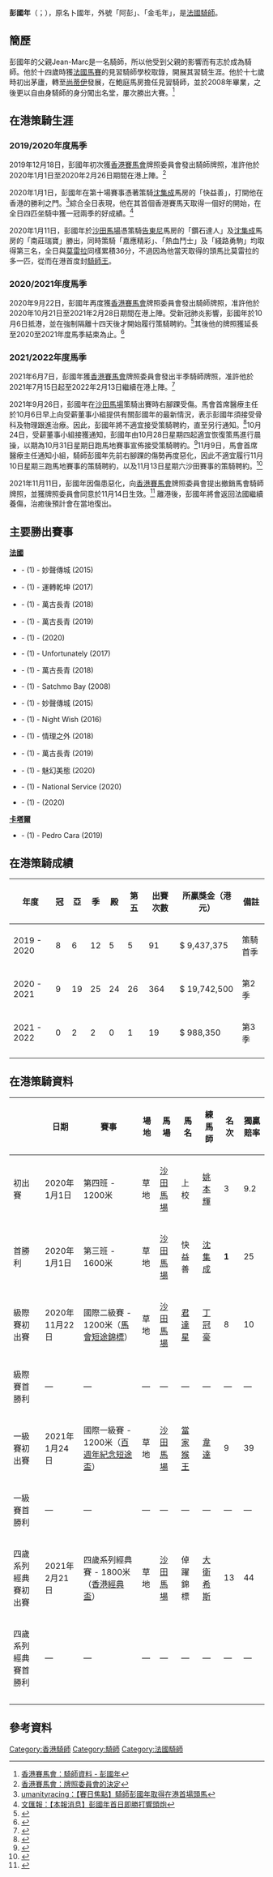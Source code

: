 {{Infobox Jockey
| subject_name   = 彭國年
| english_name = Tony Piccone
| date_of_birth  = {{birth_date_and _age|1987|07|21}}
| death_date     = 
| nationality = {{FRA}}
| death_place    =
| occupation     = [[騎師|騎師]]
| spouse = 
| children = 
| honours = 
|other_name=阿彭、金毛年}}

'''彭國年'''（{{lang-en|'''Tony Piccone'''}}；{{bd|1987年|7月21日|catIdx=Piccone}}），原名卜國年，外號「阿彭」、「金毛年」，是[[法國|法國]][[騎師|騎師]]。

==簡歷==
彭國年的父親Jean-Marc是一名騎師，所以他受到父親的影響而有志於成為騎師。他於十四歲時獲[[法國|法國]][[馬賽|馬賽]]的見習騎師學校取錄，開展其習騎生涯。他於十七歲時初出茅廬，轉至[[尚蒂伊|尚蒂伊]]發展，在鮑庭馬房擔任見習騎師，並於2008年畢業，之後更以自由身騎師的身分闖出名堂，屢次勝出大賽。<ref>[https://racing.hkjc.com/racing/information/chinese/Jockey/JockeyPastRec.aspx?JockeyId=PT&Season=Previous  香港賽馬會：騎師資料 - 彭國年]</ref>

==在港策騎生涯==
===2019/2020年度馬季===
2019年12月18日，彭國年初次獲[[香港賽馬會|香港賽馬會]]牌照委員會發出騎師牌照，准許他於2020年1月1日至2020年2月26日期間在港上陣。<ref>[https://racingnews.hkjc.com/chinese/2019/12/18/%e7%89%8c%e7%85%a7%e5%a7%94%e5%93%a1%e6%9c%83%e7%9a%84%e6%b1%ba%e5%ae%9a/  香港賽馬會：牌照委員會的決定]</ref>

2020年1月1日，彭國年在第十場賽事憑著策騎[[沈集成|沈集成]]馬房的「快益善」，打開他在香港的勝利之門。<ref>[https://umanityracing.com/zh/sp/news/detail.php?nid=1976  umanityracing：【賽日焦點】騎師彭國年取得在港首場頭馬]</ref>綜合全日表現，他在其首個香港賽馬天取得一個好的開始，在全日四匹坐騎中獲一冠兩季的好成績。<ref>[http://paper.wenweipo.com/2020/01/02/MK2001020001.htm  文匯報：【本報消息】彭國年首日即勝打響頭炮]</ref>

2020年1月11日，彭國年於[[沙田馬場|沙田馬場]]憑策騎[[告東尼|告東尼]]馬房的「鑽石達人」及[[沈集成|沈集成]]馬房的「南莊瑞寶」勝出，同時策騎「嘉應精彩」、「熱血鬥士」及「綫路勇駒」均取得第三名，全日與[[莫雷拉|莫雷拉]]同樣累積36分，不過因為他當天取得的頭馬比莫雷拉的多一匹，從而在港首度封[[騎師王|騎師王]]。

===2020/2021年度馬季===
2020年9月22日，彭國年再度獲[[香港賽馬會|香港賽馬會]]牌照委員會發出騎師牌照，准許他於2020年10月21日至2021年2月28日期間在港上陣。受新冠肺炎影響，彭國年於10月6日抵港，並在強制隔離十四天後才開始履行策騎聘約。<ref>{{Cite web |url=https://racingnews.hkjc.com/chinese/2020/09/22/%E7%89%8C%E7%85%A7%E5%A7%94%E5%93%A1%E6%9C%83%E7%9A%84%E6%B1%BA%E5%AE%9A-%E9%A8%8E%E5%B8%AB%E5%BD%AD%E5%9C%8B%E5%B9%B4/ |title=香港賽馬會：牌照委員會的決定 — 騎師彭國年 |access-date=2021-02-18 |archive-date=2022-03-01 |archive-url=https://web.archive.org/web/20220301191050/https://racingnews.hkjc.com/chinese/2020/09/22/%e7%89%8c%e7%85%a7%e5%a7%94%e5%93%a1%e6%9c%83%e7%9a%84%e6%b1%ba%e5%ae%9a-%e9%a8%8e%e5%b8%ab%e5%bd%ad%e5%9c%8b%e5%b9%b4/ }}</ref>其後他的牌照獲延長至2020至2021年度馬季結束為止。<ref>{{Cite web |url=https://racingnews.hkjc.com/chinese/2021/01/21/%E7%89%8C%E7%85%A7%E5%A7%94%E5%93%A1%E6%9C%83%E7%9A%84%E6%B1%BA%E5%AE%9A-7/ |title=香港賽馬會：牌照委員會的決定 |access-date=2021-02-18 |archive-date=2021-07-22 |archive-url=https://web.archive.org/web/20210722082923/https://racingnews.hkjc.com/chinese/2021/01/21/%E7%89%8C%E7%85%A7%E5%A7%94%E5%93%A1%E6%9C%83%E7%9A%84%E6%B1%BA%E5%AE%9A-7/ }}</ref>

===2021/2022年度馬季===

2021年6月7日，彭國年獲[[香港賽馬會|香港賽馬會]]牌照委員會發出半季騎師牌照，准許他於2021年7月15日起至2022年2月13日繼續在港上陣。<ref>{{Cite web |url=https://racingnews.hkjc.com/chinese/2021/06/07/%e7%89%8c%e7%85%a7%e5%a7%94%e5%93%a1%e6%9c%83%e7%9a%84%e6%b1%ba%e5%ae%9a/ |title=香港賽馬會：牌照委員會的決定 |access-date=2021-06-07 |archive-date=2021-06-16 |archive-url=https://web.archive.org/web/20210616064305/https://racingnews.hkjc.com/chinese/2021/06/07/%e7%89%8c%e7%85%a7%e5%a7%94%e5%93%a1%e6%9c%83%e7%9a%84%e6%b1%ba%e5%ae%9a/ |dead-url=no }}</ref>

2021年9月26日，彭國年在[[沙田馬場|沙田馬場]]策騎出賽時右腳踝受傷。馬會首席醫療主任於10月6日早上向受薪董事小組提供有關彭國年的最新情況，表示彭國年須接受骨科及物理跟進治療。因此，彭國年將不適宜接受策騎聘約，直至另行通知。<ref>{{Cite web |url=https://racingnews.hkjc.com/chinese/2021/10/06/%E9%A8%8E%E5%B8%AB%E5%BD%AD%E5%9C%8B%E5%B9%B4/ |title=香港賽馬會：騎師彭國年 |access-date=2021-10-06 |dead-url=no |archive-date=2021-10-19 |archive-url=https://web.archive.org/web/20211019051555/https://racingnews.hkjc.com/chinese/2021/10/06/%E9%A8%8E%E5%B8%AB%E5%BD%AD%E5%9C%8B%E5%B9%B4/ }}</ref>10月24日，受薪董事小組接獲通知，彭國年由10月28日星期四起適宜恢復策馬進行晨操，以期為10月31日星期日跑馬地賽事宣佈接受策騎聘約。<ref>{{Cite web |url=https://racingnews.hkjc.com/chinese/2021/10/24/%e9%a8%8e%e5%b8%ab%e5%bd%ad%e5%9c%8b%e5%b9%b4/ |title=香港賽馬會：騎師彭國年 |access-date=2021-10-24 |dead-url=no |archive-date=2021-10-28 |archive-url=https://web.archive.org/web/20211028063206/https://racingnews.hkjc.com/chinese/2021/10/24/%e9%a8%8e%e5%b8%ab%e5%bd%ad%e5%9c%8b%e5%b9%b4/ }}</ref>11月9日，馬會首席醫療主任通知小組，騎師彭國年先前右腳踝的傷勢再度惡化，因此不適宜履行11月10日星期三跑馬地賽事的策騎聘約，以及11月13日星期六沙田賽事的策騎聘約。<ref>{{Cite web |url=https://racingnews.hkjc.com/chinese/2021/11/09/%e9%a8%8e%e5%b8%ab%e5%bd%ad%e5%9c%8b%e5%b9%b4/ |title=香港賽馬會：騎師彭國年 |access-date=2021-11-09 |dead-url=no |archive-date=2021-11-09 |archive-url=https://web.archive.org/web/20211109042222/https://racingnews.hkjc.com/chinese/2021/11/09/%e9%a8%8e%e5%b8%ab%e5%bd%ad%e5%9c%8b%e5%b9%b4/ }}</ref>

2021年11月11日，彭國年因傷患惡化，向[[香港賽馬會|香港賽馬會]]牌照委員會提出撤銷馬會騎師牌照，並獲牌照委員會同意於11月14日生效。<ref>{{Cite web |url=https://racingnews.hkjc.com/chinese/2021/11/11/%e7%89%8c%e7%85%a7%e5%a7%94%e5%93%a1%e6%9c%83%e7%9a%84%e6%b1%ba%e5%ae%9a/ |title=香港賽馬會：騎師彭國年 |access-date=2021-11-11 |dead-url=no |archive-date=2021-11-13 |archive-url=https://web.archive.org/web/20211113134917/https://racingnews.hkjc.com/chinese/2021/11/11/%e7%89%8c%e7%85%a7%e5%a7%94%e5%93%a1%e6%9c%83%e7%9a%84%e6%b1%ba%e5%ae%9a/ }}</ref> 離港後，彭國年將會返回法國繼續養傷，治癒後預計會在當地復出。

==主要勝出賽事==
{{flagicon|FRA}} '''[[法國|法國]]'''
{{HideH|一級賽勝利:}}
* {{link-en|聖格盧準則大賽|Critérium de Saint-Cloud}} - (1) - 妙聲傳城 (2015)

* {{link-en|莫尼大賽|Prix Morny}} - (1) - 運轉乾坤 (2017)

* {{link-en|皇家橡樹大賽|Prix Royal-Oak}} - (1) - 萬古長青 (2018)

* {{link-en|嘉登大賽|Prix du Cadran}} - (1) - 萬古長青 (2019)

* {{link-en|皇家地錦標|Prix de Royallieu}} - (1) - {{link-en|歡暢今宵|Wonderful Tonight (horse)}} (2020)
{{HideF}}

{{HideH|二級賽勝利:}}
* {{link-en|畢羅拔大賽|Prix Robert Papin}} - (1) - 	Unfortunately (2017)

* {{link-en|賈嘉利大賽|Prix Kergorlay}} - (1) - 萬古長青 (2018)
{{HideF}}

{{HideH|三級賽勝利:}}
* {{link-en|Prix Biraben|Prix Biraben}} - (1) - Satchmo Bay (2008)

* {{link-en|康特錦標|Prix de Condé}} - (1) - 妙聲傳城 (2015)

* {{link-en|維希奧弗涅錦標|Grand Prix de Vichy-Auvergne}} - (1) - Night Wish (2016)

* {{link-en|六星完美錦標|Prix Six Perfections}} - (1) - 情理之外 (2018)

* {{link-en|巴比維爾錦標|Prix de Barbeville}} - (1) - 萬古長青 (2019)

* {{link-en|旺圖錦標|Prix Vanteaux}} - (1) - 魅幻美態 (2020)

* {{link-en|保羅穆莎錦標|Prix Paul de Moussac}} - (1) - National Service (2020)

* {{link-en|米羅夫錦標|Prix Minerve}} - (1) - {{link-en|歡暢今宵|Wonderful Tonight (horse)}} (2020)
{{HideF}}

{{flagicon|QAT}} '''[[卡塔爾|卡塔爾]]'''
{{HideH|一級賽勝利:}}
* {{link-en|卡塔爾打吡|Qatar Derby}} - (1) - Pedro Cara (2019)
{{HideF}}

==在港策騎成績==
{| class="wikitable" style="text-align:center; width:700px; height:50px;"
|-
! 年度
! 冠
! 亞
! 季
! 殿
! 第五
! 出賽次數
! 所贏獎金（港元）
! 備註
|-
! 2019 - 2020
| 8 || 6 || 12 || 5 || 5 || 91 || $ 9,437,375 || 策騎首季 
|-
! 2020 - 2021
| 9 || 19 || 25 || 24 || 26 || 364 || $ 19,742,500 || 第2季 
|-
! 2021 - 2022
| 0 || 2 || 2 || 0 || 1 || 19 || $ 988,350  || 第3季 
|-
|}

==在港策騎資料==
{| class="wikitable" style="text-align:center; width:1000px; height:50px;"
|-
! 
! 日期
! 賽事
! 場地
! 馬場
! 馬名
! 練馬師
! 名次
! 獨贏賠率
|-
! 初出賽
| 2020年1月1日 || 第四班 - 1200米 || 草地 || [[沙田馬場|沙田馬場]] || 上校 || [[姚本輝|姚本輝]] || 3 || 9.2
|-
! 首勝利
| 2020年1月1日 || 第三班 - 1600米 || 草地 || [[沙田馬場|沙田馬場]] || 快益善 || [[沈集成|沈集成]] || '''1''' || 25
|-
! 級際賽初出賽
| 2020年11月22日 || 國際二級賽 - 1200米（[[馬會短途錦標|馬會短途錦標]]）|| 草地 || [[沙田馬場|沙田馬場]] || [[君達星|君達星]] || [[丁冠豪|丁冠豪]] || 8 || 10
|-
! 級際賽首勝利
| — || — || — || — || — || — || — || —
|-
! 一級賽初出賽
| 2021年1月24日 || 國際一級賽 - 1200米（[[百週年紀念短途盃|百週年紀念短途盃]]）|| 草地 || [[沙田馬場|沙田馬場]] || [[當家猴王|當家猴王]] || [[韋達_(練馬師)|韋達]] || 9 || 39
|-
! 一級賽首勝利
| — || — || — || — || — || — || — || —
|-
! 四歲系列經典賽初出賽
| 2021年2月21日 || 四歲系列經典賽 - 1800米（[[香港經典盃|香港經典盃]]）|| 草地 || [[沙田馬場|沙田馬場]] || 倬躍錦標 || [[大衛希斯|大衛希斯]] || 13 || 44
|-
! 四歲系列經典賽首勝利
| — || — || — || — || — || — || — || —
|-
|-
|}

==參考資料==
{{Reflist}}

{{Hong Kong jockeys}}
[[Category:香港騎師|Category:香港騎師]]
[[Category:騎師|Category:騎師]]
[[Category:法國騎師|Category:法國騎師]]